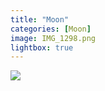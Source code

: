 ```yaml
---
title: "Moon"
categories: [Moon]
image: IMG_1298.png
lightbox: true
---
```


::: {layout="[1,1]"}

![](images/IMG_1297.png){group="Moon"}

:::
